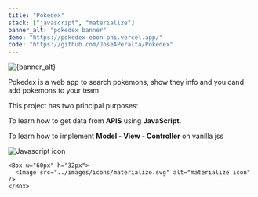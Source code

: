 ```yaml
---
title: "Pokedex"
stack: ["javascript", "materialize"]
banner_alt: "pokedex banner"
demo: "https://pokedex-ebon-phi.vercel.app/"
code: "https://github.com/JoseAPeralta/Pokedex"
---
```



<picture>
  <Image
    srcset={Banner}
    alt={banner_alt}
    fallbackSrc={Fallback}
    type="image/webp"
  />
</picture>

<Box pt="22px"></Box>

Pokedex is a web app to search pokemons, show they info and you cand add pokemons to your team

This project has two principal purposes:

To learn how to get data from **APIS** using **JavaScript**.

To learn how to implement **Model - View - Controller** on vanilla jss

<Flex as="section" pt="14px" gap="6" wrap="wrap">
    <Box w="32px" h="32px">
    <Image src="../images/icons/javascript.svg" alt="Javascript icon" />
    </Box>

    <Box w="60px" h="32px">
      <Image src="../images/icons/materialize.svg" alt="materialize icon" />
    </Box>

</Flex>
